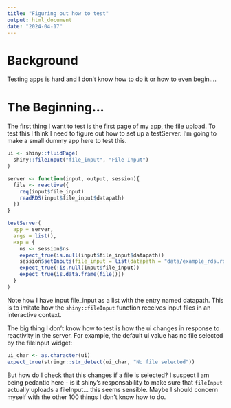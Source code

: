 ```yaml
---
title: "Figuring out how to test"
output: html_document
date: "2024-04-17"
---
```


# Background
Testing apps is hard and I don't know how to do it or how to even begin....


# The Beginning...
The first thing I want to test is the first page of my app, the file upload. To test this I think I need to figure out how to set up a testServer. I'm going to make a small dummy app here to test this.

```r
ui <- shiny::fluidPage(
  shiny::fileInput("file_input", "File Input")
)

server <- function(input, output, session){
  file <- reactive({
    req(input$file_input)
    readRDS(input$file_input$datapath)
  })
}

testServer(
  app = server,
  args = list(),
  exp = {
    ns <- session$ns
    expect_true(is.null(input$file_input$datapath))
    session$setInputs(file_input = list(datapath = "data/example_rds.rds"))
    expect_true(!is.null(input$file_input))
    expect_true(is.data.frame(file()))
  }
)
```

Note how I have input file_input as a list with the entry named datapath. This is to imitate how the `shiny::fileInput` function receives input files in an interactive context.

The big thing I don't know how to test is how the ui changes in response to reactivity in the server. For example, the default ui value has no file selected by the fileInput widget:

```r
ui_char <- as.character(ui)
expect_true(stringr::str_detect(ui_char, "No file selected"))
```

But how do I check that this changes if a file is selected? I suspect I am being pedantic here - is it shiny's responsability to make sure that `fileInput` actually uploads a fileInput... this seems sensible. Maybe I should concern myself with the other 100 things I don't know how to do.
